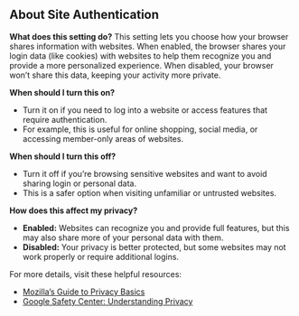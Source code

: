 
## About Site Authentication
**What does this setting do?**
This setting lets you choose how your browser shares information with websites. When enabled, the browser shares your login data (like cookies) with websites to help them recognize you and provide a more personalized experience. When disabled, your browser won’t share this data, keeping your activity more private.

**When should I turn this on?**  
- Turn it on if you need to log into a website or access features that require authentication.  
- For example, this is useful for online shopping, social media, or accessing member-only areas of websites.

**When should I turn this off?**  
- Turn it off if you’re browsing sensitive websites and want to avoid sharing login or personal data.  
- This is a safer option when visiting unfamiliar or untrusted websites.

**How does this affect my privacy?**  
- **Enabled:** Websites can recognize you and provide full features, but this may also share more of your personal data with them.  
- **Disabled:** Your privacy is better protected, but some websites may not work properly or require additional logins.

For more details, visit these helpful resources:  
- [Mozilla’s Guide to Privacy Basics](https://foundation.mozilla.org/en/privacynotincluded/)  
- [Google Safety Center: Understanding Privacy](https://safety.google/privacy/understanding/)

